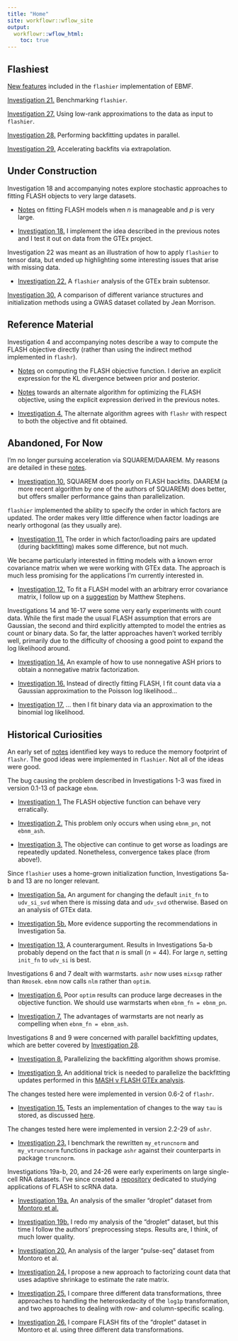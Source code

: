 ```yaml
---
title: "Home"
site: workflowr::wflow_site
output:
  workflowr::wflow_html:
    toc: true
---
```


## Flashiest

[New features](flashier_features.html) included in the `flashier` implementation of EBMF.

[Investigation 21.](flashier_bench.html) Benchmarking `flashier`.

[Investigation 27.](lowrank.html) Using low-rank approximations to the data as input to `flashier`.

[Investigation 28.](parallel_v2.html) Performing backfitting updates in parallel.

[Investigation 29.](extrapolate.html) Accelerating backfits via extrapolation.


## Under Construction

Investigation 18 and accompanying notes explore stochastic approaches to fitting FLASH objects to very large datasets.

* [Notes](large_p.html) on fitting FLASH models when $n$ is manageable and $p$ is very large.

* [Investigation 18.](minibatch.html) I implement the idea described in the previous notes and I test it out on data from the GTEx project.

Investigation 22 was meant as an illustration of how to apply `flashier` to tensor data, but ended up highlighting some interesting issues that arise with missing data.

* [Investigation 22.](brain.html) A `flashier` analysis of the GTEx brain subtensor.

[Investigation 30.](jean.html) A comparison of different variance structures and initialization methods using a GWAS dataset collated by Jean Morrison.


## Reference Material

Investigation 4 and accompanying notes describe a way to compute the FLASH objective directly (rather than using the indirect method implemented in `flashr`).

* [Notes](obj_notes.html) on computing the FLASH objective function. I derive an explicit expression for the KL divergence between prior and posterior.

* [Notes](flash_em.html) towards an alternate algorithm for optimizing the FLASH objective, using the explicit expression derived in the previous notes.

* [Investigation 4.](alt_alg.html) The alternate algorithm agrees with `flashr` with respect to both the objective and fit obtained.


## Abandoned, For Now

I'm no longer pursuing acceleration via SQUAREM/DAAREM. My reasons are detailed in these [notes](squarem_notes.html).

* [Investigation 10.](squarem.html) SQUAREM does poorly on FLASH backfits. DAAREM (a more recent algorithm by one of the authors of SQUAREM) does better, but offers smaller performance gains than parallelization.

`flashier` implemented the ability to specify the order in which factors are updated. The order makes very little difference when factor loadings are nearly orthogonal (as they usually are).

* [Investigation 11.](random.html) The order in which factor/loading pairs are updated (during backfitting) makes some difference, but not much.

We became particularly interested in fitting models with a known error covariance matrix when we were working with GTEx data. The approach is much less promising for the applications I'm currently interested in.

* [Investigation 12.](arbitraryV.html) To fit a FLASH model with an arbitrary error covariance matrix, I follow up on a [suggestion](https://github.com/stephenslab/flashr/issues/17) by Matthew Stephens.

Investigations 14 and 16-17 were some very early experiments with count data. While the first made the usual FLASH assumption that errors are Gaussian, the second and third explicitly attempted to model the entries as count or binary data. So far, the latter approaches haven't worked terribly well, primarily due to the difficulty of choosing a good point to expand the log likelihood around.

* [Investigation 14.](nonnegative.html) An example of how to use nonnegative ASH priors to obtain a nonnegative matrix factorization.

* [Investigation 16.](count_data.html) Instead of directly fitting FLASH, I fit count data via a Gaussian approximation to the Poisson log likelihood...

* [Investigation 17.](binary_data.html) ... then I fit binary data via an approximation to the binomial log likelihood.


## Historical Curiosities

An early set of [notes](matrix_ops.html) identified key ways to reduce the memory footprint of `flashr`. The good ideas were implemented in `flashier`. Not all of the ideas were good.

The bug causing the problem described in Investigations 1-3 was fixed in version 0.1-13 of package `ebnm`.

* [Investigation 1.](objective.html) The FLASH objective function can behave very erratically.

* [Investigation 2.](objective2.html) This problem only occurs when using `ebnm_pn`, not `ebnm_ash`.

* [Investigation 3.](objective3.html) The objective can continue to get worse as loadings are repeatedly updated. Nonetheless, convergence takes place (from above!).

Since `flashier` uses a home-grown initialization function, Investigations 5a-b and 13 are no longer relevant.

* [Investigation 5a.](init_fn.html) An argument for changing the default `init_fn` to `udv_si_svd` when there is missing data and `udv_svd` otherwise. Based on an analysis of GTEx data.

* [Investigation 5b.](init_fn2.html) More evidence supporting the recommendations in Investigation 5a. 

* [Investigation 13.](init_fn3.html) A counterargument. Results in Investigations 5a-b probably depend on the fact that $n$ is small ($n = 44$). For large $n$, setting `init_fn` to `udv_si` is best.

Investigations 6 and 7 dealt with warmstarts. `ashr` now uses `mixsqp` rather than `Rmosek`. `ebnm` now calls `nlm` rather than `optim`.

* [Investigation 6.](warmstart.html) Poor `optim` results can produce large decreases in the objective function. We should use warmstarts when `ebnm_fn = ebnm_pn`.

* [Investigation 7.](warmstart2.html) The advantages of warmstarts are not nearly as compelling when `ebnm_fn = ebnm_ash`.

Investigations 8 and 9 were concerned with parallel backfitting updates, which are better covered by [Investigation 28](parallel_v2.html).

* [Investigation 8.](parallel.html) Parallelizing the backfitting algorithm shows promise.

* [Investigation 9.](parallel2.html) An additional trick is needed to parallelize the backfitting updates performed in this [MASH v FLASH GTEx analysis](https://willwerscheid.github.io/MASHvFLASH/MASHvFLASHgtex3.html).

The changes tested here were implemented in version 0.6-2 of `flashr`.

* [Investigation 15.](scalar_tau.html) Tests an implementation of changes to the way `tau` is stored, as discussed  [here](https://github.com/stephenslab/flashr/issues/83).

The changes tested here were implemented in version 2.2-29 of `ashr`.

* [Investigation 23.](truncnorm.html) I benchmark the rewritten `my_etruncnorm` and `my_vtruncnorm` functions in package `ashr` against their counterparts in package `truncnorm`.

Investigations 19a-b, 20, and 24-26 were early experiments on large single-cell RNA datasets. I've since created a [repository](https://willwerscheid.github.io/scFLASH/) dedicated to studying applications of FLASH to scRNA data.

* [Investigation 19a.](trachea.html) An analysis of the smaller "droplet" dataset from [Montoro et al.](https://www.nature.com/articles/s41586-018-0393-7)

* [Investigation 19b.](trachea2.html) I redo my analysis of the "droplet" dataset, but this time I follow the authors' preprocessing steps. Results are, I think, of much lower quality.

* [Investigation 20.](pulseseq.html) An analysis of the larger "pulse-seq" dataset from Montoro et al.

* [Investigation 24.](count_shrinkage.html) I propose a new approach to factorizing count data that uses adaptive shrinkage to estimate the rate matrix.

* [Investigation 25.](count_preproc_r1.html) I compare three different data transformations, three approaches to handling the heteroskedacity of the `log1p` transformation, and two approaches to dealing with row- and column-specific scaling.

* [Investigation 26.](trachea3.html) I compare FLASH fits of the "droplet" dataset in Montoro et al. using three different data transformations. 
